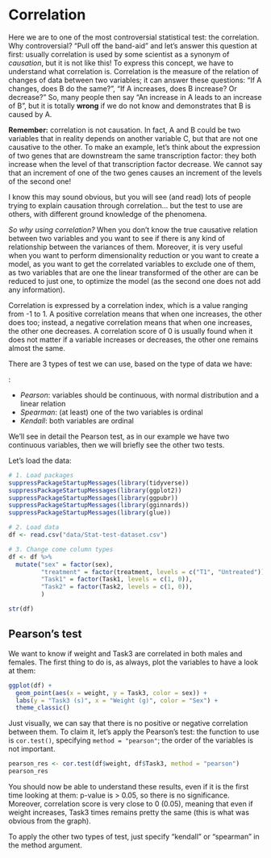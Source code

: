 # Correlation
Here we are to one of the most controversial statistical test: the correlation. Why controversial? "Pull off the band-aid" and let's answer this question at first: usually correlation is used by some scientist as a synonym of <em>causation</em>, but it is not like this! To express this concept, we have to understand what correlation is.
Correlation is the measure of the relation of changes of data between two variables; it can answer these questions: "If A changes, does B do the same?", "If A increases, does B increase? Or decrease?" So, many people then say "An increase in A leads to an increase of B", but it is totally <strong>wrong</strong> if we do not know and demonstrates that B is caused by A.

<strong>Remember:</strong> correlation is not causation.
In fact, A and B could be two variables that in reality depends on another variable C, but that are not one causative to the other. To make an example, let's think about the expression of two genes that are downstream the same transcription factor: they both increase when the level of that transcription factor decrease. We cannot say that an increment of one of the two genes causes an increment of the levels of the second one!

I know this may sound obvious, but you will see (and read) lots of people trying to explain causation through correlation... but the test to use are others, with different ground knowledge of the phenomena.

<em>So why using correlation?</em>
When you don't know the true causative relation between two variables and you want to see if there is any kind of relationship between the variances of them. Moreover, it is very useful when you want to perform dimensionality reduction or you want to create a model, as you want to get the correlated variables to exclude one of them, as two variables that are one the linear transformed of the other are can be reduced to just one, to optimize the model (as the second one does not add any information).

Correlation is expressed by a correlation index, which is a value ranging from -1 to 1. A positive correlation means that when one increases, the other does too; instead, a negative correlation means that when one increases, the other one decreases. A correlation score of 0 is usually found when it does not matter if a variable increases or decreases, the other one remains almost the same.

<p class="plist">There are 3 types of test we can use, based on the type of data we have:</p>:
<ul>
<li><em>Pearson</em>: variables should be continuous, with normal distribution and a linear relation</li>
<li><em>Spearman</em>: (at least) one of the two variables is ordinal</li>
<li><em>Kendall</em>: both variables are ordinal</li>
</ul>

We'll see in detail the Pearson test, as in our example we have two continuous variables, then we will briefly see the other two tests.

Let's load the data:
```r
# 1. Load packages 
suppressPackageStartupMessages(library(tidyverse))
suppressPackageStartupMessages(library(ggplot2))
suppressPackageStartupMessages(library(ggpubr))
suppressPackageStartupMessages(library(gginnards))
suppressPackageStartupMessages(library(glue))

# 2. Load data
df <- read.csv("data/Stat-test-dataset.csv")

# 3. Change come column types
df <- df %>%
  mutate("sex" = factor(sex),
         "treatment" = factor(treatment, levels = c("T1", "Untreated")),
         "Task1" = factor(Task1, levels = c(1, 0)),
         "Task2" = factor(Task2, levels = c(1, 0)),
         )

str(df)
```

## Pearson's test{-}
We want to know if weight and Task3 are correlated in both males and females. 
The first thing to do is, as always, plot the variables to have a look at them:
```r
ggplot(df) +
  geom_point(aes(x = weight, y = Task3, color = sex)) +
  labs(y = "Task3 (s)", x = "Weight (g)", color = "Sex") +
  theme_classic()
```

Just visually, we can say that there is no positive or negative correlation between them. To claim it, let's apply the Pearson's test: the function to use is `cor.test()`, specifying `method = "pearson"`; the order of the variables is not important.

```r
pearson_res <- cor.test(df$weight, df$Task3, method = "pearson")
pearson_res
```

You should now be able to understand these results, even if it is the first time looking at them: p-value is > 0.05, so there is no significance. Moreover, correlation score is very close to 0 (0.05), meaning that even if weight increases, Task3 times remains pretty the same (this is what was obvious from the graph).

To apply the other two types of test, just specify "kendall" or "spearman" in the method argument.